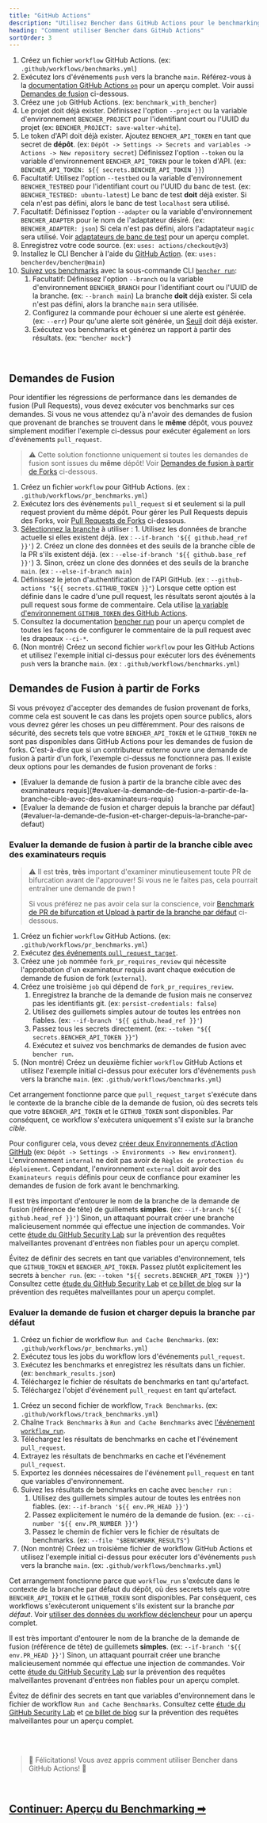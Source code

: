 ```yaml
---
title: "GitHub Actions"
description: "Utilisez Bencher dans GitHub Actions pour le benchmarking continu sur les demandes de fusion (pull requests)"
heading: "Comment utiliser Bencher dans GitHub Actions"
sortOrder: 3
---
```



<GitHubActions1 />

1. Créez un fichier `workflow` GitHub Actions. (ex: `.github/workflows/benchmarks.yml`)
2. Exécutez lors d'événements `push` vers la branche `main`. Référez-vous à la [documentation GitHub Actions `on`](https://docs.github.com/fr/actions/using-workflows/workflow-syntax-for-github-actions#on) pour un aperçu complet. Voir aussi [Demandes de fusion](#demandes-de-fusion) ci-dessous.
3. Créez une `job` GitHub Actions. (ex: `benchmark_with_bencher`)
4. Le projet doit déjà exister. Définissez l'option `--project` ou la variable d'environnement `BENCHER_PROJECT` pour l'identifiant court ou l'UUID du projet (ex: `BENCHER_PROJECT: save-walter-white`).
5. Le token d'API doit déjà exister. Ajoutez `BENCHER_API_TOKEN` en tant que secret de **dépôt**. (ex: `Dépôt -> Settings -> Secrets and variables -> Actions -> New repository secret`) Définissez l'option `--token` ou la variable d'environnement `BENCHER_API_TOKEN` pour le token d'API. (ex: `BENCHER_API_TOKEN: ${{ secrets.BENCHER_API_TOKEN }}`)
6. Facultatif: Utilisez l'option `--testbed` ou la variable d'environnement `BENCHER_TESTBED` pour l'identifiant court ou l'UUID du banc de test. (ex: `BENCHER_TESTBED: ubuntu-latest`) Le banc de test **doit** déjà exister. Si cela n'est pas défini, alors le banc de test `localhost` sera utilisé.
7. Facultatif: Définissez l'option `--adapter` ou la variable d'environnement `BENCHER_ADAPTER` pour le nom de l'adaptateur désiré. (ex: `BENCHER_ADAPTER: json`) Si cela n'est pas défini, alors l'adaptateur `magic` sera utilisé. Voir [adaptateurs de banc de test](/docs/fr/explanation/adapters) pour un aperçu complet.
8. Enregistrez votre code source. (ex: `uses: actions/checkout@v3`)
9. Installez le CLI Bencher à l'aide du [GitHub Action](https://github.com/marketplace/actions/bencher-cli). (ex: `uses: bencherdev/bencher@main`)
10. [Suivez vos benchmarks](/docs/fr/how-to/track-benchmarks) avec la sous-commande CLI <code><a href="/docs/fr/explanation/bencher-run">bencher run</a></code>:
    1. Facultatif: Définissez l'option `--branch` ou la variable d'environnement `BENCHER_BRANCH` pour l'identifiant court ou l'UUID de la branche. (ex: `--branch main`) La branche **doit** déjà exister. Si cela n'est pas défini, alors la branche `main` sera utilisée.
    2. Configurez la commande pour échouer si une alerte est générée. (ex: `--err`) Pour qu'une alerte soit générée, un [Seuil](/docs/fr/explanation/thresholds) doit déjà exister.
    3. Exécutez vos benchmarks et générez un rapport à partir des résultats. (ex: `"bencher mock"`)

<br/>

## Demandes de Fusion

Pour identifier les régressions de performance dans les demandes de fusion (Pull Requests), vous devez exécuter vos benchmarks sur ces demandes.
Si vous ne vous attendez qu'à n'avoir des demandes de fusion que provenant de branches se trouvent dans le **même** dépôt, vous pouvez simplement modifier l'exemple ci-dessus pour exécuter également `on` lors d'événements `pull_request`.

> ⚠️ Cette solution fonctionne uniquement si toutes les demandes de fusion sont issues du **même** dépôt!
> Voir [Demandes de fusion à partir de Forks](#demandes-de-fusion-a-partir-de-forks) ci-dessous.

<GitHubActions2 />

1. Créez un fichier `workflow` pour GitHub Actions. (ex : `.github/workflows/pr_benchmarks.yml`)
2. Exécutez lors des événements `pull_request` si et seulement si la pull request provient du même dépôt. Pour gérer les Pull Requests depuis des Forks, voir [Pull Requests de Forks](#pull-requests-de-forks) ci-dessous.
3. [Sélectionnez la branche](http://localhost:3000/docs/fr/explanation/branch-selection) à utiliser :
        1. Utilisez les données de branche actuelle si elles existent déjà. (ex : `--if-branch '${{ github.head_ref }}'`)
        2. Créez un clone des données et des seuils de la branche cible de la PR s'ils existent déjà. (ex : `--else-if-branch '${{ github.base_ref }}'`)
        3. Sinon, créez un clone des données et des seuils de la branche `main`. (ex : `--else-if-branch main`)
4. Définissez le jeton d'authentification de l'API GitHub. (ex : `--github-actions "${{ secrets.GITHUB_TOKEN }}"`) Lorsque cette option est définie dans le cadre d'une pull request, les résultats seront ajoutés à la pull request sous forme de commentaire. Cela utilise [la variable d'environnement `GITHUB_TOKEN` des GitHub Actions](https://docs.github.com/fr/actions/security-guides/automatic-token-authentication).
5. Consultez la documentation [bencher run](/docs/fr/explanation/bencher-run) pour un aperçu complet de toutes les façons de configurer le commentaire de la pull request avec les drapeaux `--ci-*`.
6. (Non montré) Créez un second fichier `workflow` pour les GitHub Actions et utilisez l'exemple initial ci-dessus pour exécuter lors des événements `push` vers la branche `main`. (ex : `.github/workflows/benchmarks.yml`)

## Demandes de Fusion à partir de Forks

Si vous prévoyez d'accepter des demandes de fusion provenant de forks, comme cela est souvent le cas dans les projets open source publics,
alors vous devrez gérer les choses un peu différemment.
Pour des raisons de sécurité, des secrets tels que votre `BENCHER_API_TOKEN` et le `GITHUB_TOKEN` ne sont pas disponibles dans GitHub Actions pour les demandes de fusion de forks.
C'est-à-dire que si un contributeur externe ouvre une demande de fusion à partir d'un fork, l'exemple ci-dessus ne fonctionnera pas.
Il existe deux options pour les demandes de fusion provenant de forks :

<ul>
  <li>[Evaluer la demande de fusion à partir de la branche cible avec des examinateurs requis](#evaluer-la-demande-de-fusion-a-partir-de-la-branche-cible-avec-des-examinateurs-requis)</li>
  <li>[Evaluer la demande de fusion et charger depuis la branche par défaut](#evaluer-la-demande-de-fusion-et-charger-depuis-la-branche-par-defaut)</li>
</ul>

### Evaluer la demande de fusion à partir de la branche cible avec des examinateurs requis

> ⚠️ Il est **très**, **très** important d'examiner minutieusement toute PR de bifurcation avant de l'approuver!
> Si vous ne le faites pas, cela pourrait entraîner une demande de pwn !
>
> Si vous préférez ne pas avoir cela sur la conscience, voir [Benchmark de PR de bifurcation et Upload à partir de la branche par défaut](#benchmark-de-pr-de-bifurcation-et-upload-a-partir-de-la-branche-par-defaut) ci-dessous.

<GitHubActions3 />

1. Créez un fichier `workflow` GitHub Actions. (ex: `.github/workflows/pr_benchmarks.yml`)
2. Exécutez [des événements `pull_request_target`](https://docs.github.com/fr/actions/using-workflows/events-that-trigger-workflows#pull_request_target).
3. Créez une `job` nommée `fork_pr_requires_review` qui nécessite l'approbation d'un examinateur requis avant chaque exécution de demande de fusion de fork (`external`).
4. Créez une troisième `job` qui dépend de `fork_pr_requires_review`.
   1. Enregistrez la branche de la demande de fusion mais ne conservez pas les identifiants git. (ex: `persist-credentials: false`)
   2. Utilisez des guillemets simples autour de toutes les entrées non fiables. (ex: `--if-branch '${{ github.head_ref }}'`)
   3. Passez tous les secrets directement. (ex: `--token "${{ secrets.BENCHER_API_TOKEN }}"`)
   4. Exécutez et suivez vos benchmarks de demandes de fusion avec `bencher run`.
5. (Non montré) Créez un deuxième fichier `workflow` GitHub Actions et utilisez l'exemple initial ci-dessus pour exécuter lors d'événements `push` vers la branche `main`. (ex: `.github/workflows/benchmarks.yml`)

Cet arrangement fonctionne parce que `pull_request_target` s'exécute dans le contexte de la branche cible de la demande de fusion,
où des secrets tels que votre `BENCHER_API_TOKEN` et le `GITHUB_TOKEN` sont disponibles.
Par conséquent, ce workflow s'exécutera uniquement s'il existe sur la branche _cible_.

Pour configurer cela, vous devez [créer deux Environnements d'Action GitHub](https://docs.github.com/fr/actions/deployment/targeting-different-environments/using-environments-for-deployment#using-an-environment)
(ex: `Dépôt -> Settings -> Environments -> New environment`).
L'environnement `internal` ne doit pas avoir de `Règles de protection du déploiement`.
Cependant, l'environnement `external` doit avoir des `Examinateurs requis` définis pour ceux de confiance pour examiner les demandes de fusion de fork avant le benchmarking.

Il est très important d'entourer le nom de la branche de la demande de fusion (référence de tête) de guillemets **simples**. (ex: `--if-branch '${{ github.head_ref }}'`) Sinon, un attaquant pourrait créer une branche malicieusement nommée qui effectue une injection de commandes. Voir cette [étude du GitHub Security Lab](https://securitylab.github.com/research/github-actions-untrusted-input/) sur la prévention des requêtes malveillantes provenant d'entrées non fiables pour un aperçu complet.

Évitez de définir des secrets en tant que variables d'environnement, tels que `GITHUB_TOKEN` et `BENCHER_API_TOKEN`.
Passez plutôt explicitement les secrets à `bencher run`. (ex: `--token "${{ secrets.BENCHER_API_TOKEN }}"`)
Consultez cette [étude du GitHub Security Lab](https://securitylab.github.com/research/github-actions-preventing-pwn-requests/)
et [ce billet de blog](https://nathandavison.com/blog/github-actions-and-the-threat-of-malicious-pull-requests)
sur la prévention des requêtes malveillantes pour un aperçu complet.

### Evaluer la demande de fusion et charger depuis la branche par défaut

<GitHubActions4 />

1. Créez un fichier de workflow `Run and Cache Benchmarks`. (ex: `.github/workflows/pr_benchmarks.yml`)
2. Exécutez tous les jobs du workflow lors d'événements `pull_request`.
3. Exécutez les benchmarks et enregistrez les résultats dans un fichier. (ex: `benchmark_results.json`)
4. Téléchargez le fichier de résultats de benchmarks en tant qu'artefact.
5. Téléchargez l'objet d'événement `pull_request` en tant qu'artefact.

<GitHubActions5 />

1. Créez un second fichier de workflow, `Track Benchmarks`. (ex: `.github/workflows/track_benchmarks.yml`)
2. Chaîne `Track Benchmarks` à `Run and Cache Benchmarks` avec [l'événement `workflow_run`](https://docs.github.com/fr/actions/using-workflows/events-that-trigger-workflows#workflow_run).
3. Téléchargez les résultats de benchmarks en cache et l'événement `pull_request`.
4. Extrayez les résultats de benchmarks en cache et l'événement `pull_request`.
5. Exportez les données nécessaires de l'événement `pull_request` en tant que variables d'environnement.
6. Suivez les résultats de benchmarks en cache avec `bencher run` :
    1. Utilisez des guillemets simples autour de toutes les entrées non fiables. (ex: `--if-branch '${{ env.PR_HEAD }}'`)
    2. Passez explicitement le numéro de la demande de fusion. (ex: `--ci-number '${{ env.PR_NUMBER }}'`)
    3. Passez le chemin de fichier vers le fichier de résultats de benchmarks. (ex: `--file "$BENCHMARK_RESULTS"`)
7. (Non montré) Créez un troisième fichier de workflow GitHub Actions et utilisez l'exemple initial ci-dessus pour exécuter lors d'événements `push` vers la branche `main`. (ex: `.github/workflows/benchmarks.yml`)

Cet arrangement fonctionne parce que `workflow_run` s'exécute dans le contexte de la branche par défaut du dépôt,
où des secrets tels que votre `BENCHER_API_TOKEN` et le `GITHUB_TOKEN` sont disponibles.
Par conséquent, ces workflows s'exécuteront uniquement s'ils existent sur la branche _par défaut_.
Voir [utiliser des données du workflow déclencheur](https://docs.github.com/fr/actions/using-workflows/events-that-trigger-workflows#using-data-from-the-triggering-workflow) pour un aperçu complet.

Il est très important d'entourer le nom de la branche de la demande de fusion (référence de tête) de guillemets **simples**. (ex: `--if-branch '${{ env.PR_HEAD }}'`) Sinon, un attaquant pourrait créer une branche malicieusement nommée qui effectue une injection de commandes. Voir cette [étude du GitHub Security Lab](https://securitylab.github.com/research/github-actions-untrusted-input/) sur la prévention des requêtes malveillantes provenant d'entrées non fiables pour un aperçu complet.

Évitez de définir des secrets en tant que variables d'environnement dans le fichier de workflow `Run and Cache Benchmarks`.
Consultez cette [étude du GitHub Security Lab](https://securitylab.github.com/research/github-actions-preventing-pwn-requests/)
et [ce billet de blog](https://nathandavison.com/blog/github-actions-and-the-threat-of-malicious-pull-requests)
sur la prévention des requêtes malveillantes pour un aperçu complet.

<br/>
<br/>

> 🐰 Félicitations! Vous avez appris comment utiliser Bencher dans GitHub Actions! 🎉

<br/>

<h2><a href="/docs/fr/explanation/benchmarking">Continuer: Aperçu du Benchmarking ➡</a></h2>
